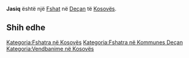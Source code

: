 {{Fshat në Kosovës
 | Emri                = Jasiq
| sqi_D_name = Jasiq
| sqi_D_FULL_NAME_RO = Jasiq
| sqi_D_FULL_NAME_ND_RO = Jasiq
| sqi_D_SORT_NAME_RG = JASIQ
| sqi_D_FULL_NAME_RG = Jasiq
| sqi_D_FULL_NAME_ND_RG = Jasiq
| srp_N_name = Jasić
| srp_N_FULL_NAME_RO = Jasić
| srp_N_FULL_NAME_ND_RO = Jasic
| srp_N_SORT_NAME_RG = JASIC
| srp_N_FULL_NAME_RG = Jasić
| srp_N_FULL_NAME_ND_RG = Jasic
| srp_NS_name = Јасић
| srp_NS_FULL_NAME_RO = Јасић
| srp_NS_FULL_NAME_ND_RO = Јасић
| srp_NS_SORT_NAME_RG = ЈАСИЋ
| srp_NS_FULL_NAME_RG = Јасић
| srp_NS_FULL_NAME_ND_RG = Јасић

 | Emri (Rasa dhanore) = 
 | Figura              = 
 | Shteti              = Kosovo
 | Komuna              = Deçan
 | Kodi postar         = 
 | Sipërfaqja          = 

 | Popullsia           = 

 | Regj. i popullsisë  = 
 | Dend. e popullsisë  = 
 | Faqja zyrtare       = 
 <!--- Koordinatat ----> 
 | Gjerësia            = 42.471111
 | Gjatësia            = 20.365
 | Lartësia            = 
}}
'''Jasiq''' është një [[Fshat]] në [[Deçan]] të [[Kosovës]].

<!-- == Gjeografia == -->
<!-- == Historia == -->
<!-- == Demografia == -->
== Shih edhe ==
{{Komuna Deçan}}
{{Kosovo-Administrata-Cung}}

[[Kategoria:Fshatra në Kosovës]]
[[Kategoria:Fshatra në Kommunes Deçan]]
[[Kategoria:Vendbanime në Kosovës]]